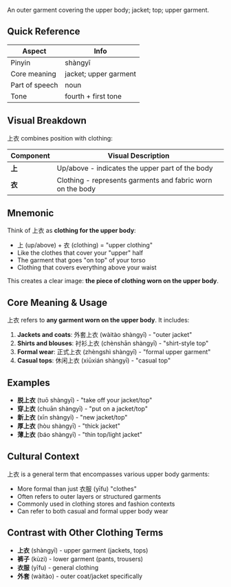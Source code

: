 An outer garment covering the upper body; jacket; top; upper garment.

## Quick Reference

| Aspect         | Info                     |
| -------------- | ------------------------ |
| Pinyin         | shàngyī                  |
| Core meaning   | jacket; upper garment    |
| Part of speech | noun                     |
| Tone           | fourth + first tone      |

## Visual Breakdown

上衣 combines position with clothing:

| Component | Visual Description                                              |
| --------- | --------------------------------------------------------------- |
| **上**    | Up/above - indicates the upper part of the body                |
| **衣**    | Clothing - represents garments and fabric worn on the body     |

## Mnemonic

Think of 上衣 as **clothing for the upper body**:

- 上 (up/above) + 衣 (clothing) = "upper clothing"
- Like the clothes that cover your "upper" half
- The garment that goes "on top" of your torso
- Clothing that covers everything above your waist

This creates a clear image: **the piece of clothing worn on the upper body**.

## Core Meaning & Usage

上衣 refers to **any garment worn on the upper body**. It includes:

1. **Jackets and coats**: 外套上衣 (wàitào shàngyī) - "outer jacket"
2. **Shirts and blouses**: 衬衫上衣 (chènshān shàngyī) - "shirt-style top"
3. **Formal wear**: 正式上衣 (zhèngshì shàngyī) - "formal upper garment"
4. **Casual tops**: 休闲上衣 (xiūxián shàngyī) - "casual top"

## Examples

- **脱上衣** (tuō shàngyī) - "take off your jacket/top"
- **穿上衣** (chuān shàngyī) - "put on a jacket/top"
- **新上衣** (xīn shàngyī) - "new jacket/top"
- **厚上衣** (hòu shàngyī) - "thick jacket"
- **薄上衣** (báo shàngyī) - "thin top/light jacket"

## Cultural Context

上衣 is a general term that encompasses various upper body garments:
- More formal than just 衣服 (yīfu) "clothes"
- Often refers to outer layers or structured garments
- Commonly used in clothing stores and fashion contexts
- Can refer to both casual and formal upper body wear

## Contrast with Other Clothing Terms

- **上衣** (shàngyī) - upper garment (jackets, tops)
- **裤子** (kùzi) - lower garment (pants, trousers)
- **衣服** (yīfu) - general clothing
- **外套** (wàitào) - outer coat/jacket specifically
